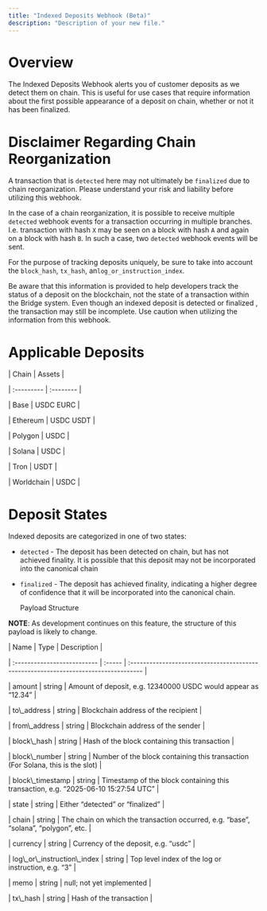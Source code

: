 ```yaml
---
title: "Indexed Deposits Webhook (Beta)"
description: "Description of your new file."
---
```


# Overview

The Indexed Deposits Webhook alerts you of customer deposits as we detect them on chain. This is useful for use cases that require information about the first possible appearance of a deposit on chain, whether or not it has been finalized. 

# Disclaimer Regarding Chain Reorganization

A transaction that is `detected` here may not ultimately be `finalized` due to chain reorganization. Please understand your risk and liability before utilizing this webhook.

In the case of a chain reorganization, it is possible to receive multiple `detected` webhook events for a transaction occurring in multiple branches. I.e. transaction with hash `X` may be seen on a block with hash `A` and again on a block with hash `B`. In such a case, two `detected` webhook events will be sent.

For the purpose of tracking deposits uniquely, be sure to take into account the `block_hash`, `tx_hash`,  an`log_or_instruction_index`.

Be aware that this information is provided to help developers track the status of a deposit on the blockchain, not the state of a transaction within the Bridge system. Even though an indexed deposit is detected or finalized , the transaction may still be incomplete. Use caution when utilizing the information from this webhook.

# Applicable Deposits

| Chain      | Assets    |

| :--------- | :-------- |

| Base       | USDC EURC |

| Ethereum   | USDC USDT |

| Polygon    | USDC      |

| Solana     | USDC      |

| Tron       | USDT      |

| Worldchain | USDC      |

# Deposit States

Indexed deposits are categorized in one of two states:

- `detected` - The deposit has been detected on chain, but has not achieved finality. It is possible that this deposit may not be incorporated into the canonical chain

- `finalized` - The deposit has achieved finality, indicating a higher degree of confidence that it will be incorporated into the canonical chain.  

  Payload Structure

**NOTE**: As development continues on this feature, the structure of this payload is likely to change.

| Name                        | Type   | Description                                                                         |

| :-------------------------- | :----- | :---------------------------------------------------------------------------------- |

| amount                      | string | Amount of deposit, e.g. 12340000 USDC would appear as “12.34”                       |

| to\\\_address                 | string | Blockchain address of the recipient                                                 |

| from\\\_address               | string | Blockchain address of the sender                                                    |

| block\\\_hash                 | string | Hash of the block containing this transaction                                       |

| block\\\_number               | string | Number of the block containing this transaction (For Solana, this is the slot)      |

| block\\\_timestamp            | string | Timestamp of the block containing this transaction, e.g. “2025-06-10 15:27:54 UTC”  |

| state                       | string | Either “detected” or “finalized”                                                    |

| chain                       | string | The chain on which the transaction occurred, e.g. “base”, “solana”, “polygon”, etc. |

| currency                    | string | Currency of the deposit, e.g. “usdc”                                                |

| log\\\_or\\\_instruction\\\_index | string | Top level index of the log or instruction, e.g. “3”                                 |

| memo                        | string | null; not yet implemented                                                           |

| tx\\\_hash                    | string | Hash of the transaction                                                             |